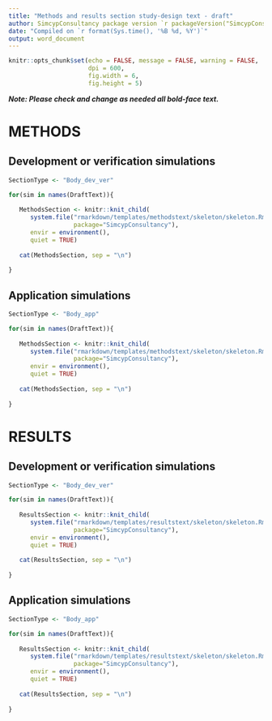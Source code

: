 ```yaml
---
title: "Methods and results section study-design text - draft"
author: SimcypConsultancy package version `r packageVersion("SimcypConsultancy")`
date: "Compiled on `r format(Sys.time(), '%B %d, %Y')`"
output: word_document
---
```


```r

knitr::opts_chunk$set(echo = FALSE, message = FALSE, warning = FALSE, 
                      dpi = 600, 
                      fig.width = 6, 
                      fig.height = 5)

```

***Note: Please check and change as needed all bold-face text.***

# METHODS

## Development or verification simulations 

```r

SectionType <- "Body_dev_ver"

for(sim in names(DraftText)){
   
   MethodsSection <- knitr::knit_child(
      system.file("rmarkdown/templates/methodstext/skeleton/skeleton.Rmd",
                  package="SimcypConsultancy"), 
      envir = environment(), 
      quiet = TRUE)
   
   cat(MethodsSection, sep = "\n")
   
}

```


## Application simulations 

```r

SectionType <- "Body_app"

for(sim in names(DraftText)){
   
   MethodsSection <- knitr::knit_child(
      system.file("rmarkdown/templates/methodstext/skeleton/skeleton.Rmd",
                  package="SimcypConsultancy"), 
      envir = environment(), 
      quiet = TRUE)
   
   cat(MethodsSection, sep = "\n")
   
}

```


# RESULTS

## Development or verification simulations 

```r

SectionType <- "Body_dev_ver"

for(sim in names(DraftText)){
   
   ResultsSection <- knitr::knit_child(
      system.file("rmarkdown/templates/resultstext/skeleton/skeleton.Rmd",
                  package="SimcypConsultancy"), 
      envir = environment(), 
      quiet = TRUE)
   
   cat(ResultsSection, sep = "\n")
   
}

```

## Application simulations 

```r

SectionType <- "Body_app"

for(sim in names(DraftText)){
   
   ResultsSection <- knitr::knit_child(
      system.file("rmarkdown/templates/resultstext/skeleton/skeleton.Rmd",
                  package="SimcypConsultancy"), 
      envir = environment(), 
      quiet = TRUE)
   
   cat(ResultsSection, sep = "\n")
   
}

```



